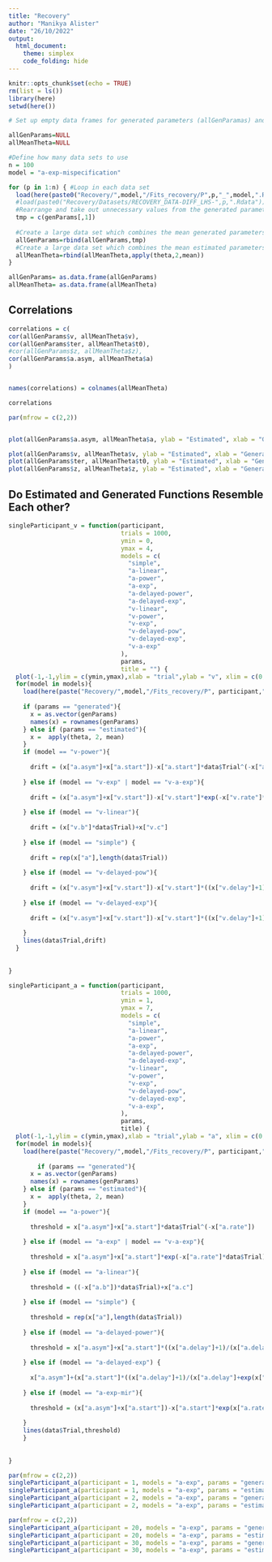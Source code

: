 ```yaml
---
title: "Recovery"
author: "Manikya Alister"
date: "26/10/2022"
output: 
  html_document:
    theme: simplex
    code_folding: hide
---
```


```r
knitr::opts_chunk$set(echo = TRUE)
rm(list = ls())
library(here)
setwd(here())
```


```r
# Set up empty data frames for generated parameters (allGenParamas) and estimated parameters (allMeanTheta)

allGenParams=NULL
allMeanTheta=NULL

#Define how many data sets to use
n = 100
model = "a-exp-mispecification"

for (p in 1:n) { #Loop in each data set
  load(here(paste0("Recovery/",model,"/Fits_recovery/P",p,"_",model,".Rdata")))
  #load(paste0("Recovery/Datasets/RECOVERY_DATA-DIFF_LHS-",p,".Rdata"))
  #Rearrange and take out unnecessary values from the generated parameters 
  tmp = c(genParams[,1])
  
  #Create a large data set which combines the mean generated parameters from all data sets
  allGenParams=rbind(allGenParams,tmp)
  #Create a large data set which combines the mean estimated parameters from all data sets
  allMeanTheta=rbind(allMeanTheta,apply(theta,2,mean))
}

allGenParams= as.data.frame(allGenParams)
allMeanTheta= as.data.frame(allMeanTheta)

```

## Correlations

```r
correlations = c(
cor(allGenParams$v, allMeanTheta$v),
cor(allGenParams$ter, allMeanTheta$t0),
#cor(allGenParams$z, allMeanTheta$z),  
cor(allGenParams$a.asym, allMeanTheta$a)
)


names(correlations) = colnames(allMeanTheta)

correlations
```

```r
par(mfrow = c(2,2))


plot(allGenParams$a.asym, allMeanTheta$a, ylab = "Estimated", xlab = "Generated", main = "a.asym generated, a estimated")

plot(allGenParams$v, allMeanTheta$v, ylab = "Estimated", xlab = "Generated", main = "a")
plot(allGenParams$ter, allMeanTheta$t0, ylab = "Estimated", xlab = "Generated", main = "t0")
plot(allGenParams$z, allMeanTheta$z, ylab = "Estimated", xlab = "Generated", main = "z")

```


## Do Estimated and Generated Functions Resemble Each other? 

```r
singleParticipant_v = function(participant,
                               trials = 1000,
                               ymin = 0,
                               ymax = 4,
                               models = c(
                                 "simple",
                                 "a-linear",
                                 "a-power",
                                 "a-exp",
                                 "a-delayed-power",
                                 "a-delayed-exp",
                                 "v-linear",
                                 "v-power",
                                 "v-exp",
                                 "v-delayed-pow",
                                 "v-delayed-exp",
                                 "v-a-exp"
                               ),
                               params,
                               title = "") {
  plot(-1,-1,ylim = c(ymin,ymax),xlab = "trial",ylab = "v", xlim = c(0,trials), main = title)
  for(model in models){
    load(here(paste("Recovery/",model,"/Fits_recovery/P", participant,"_",model,".Rdata", sep = "")))
    
    if (params == "generated"){
      x = as.vector(genParams)
      names(x) = rownames(genParams)
    } else if (params == "estimated"){
      x =  apply(theta, 2, mean)
    }
    if (model == "v-power"){
      
      drift = (x["a.asym"]+x["a.start"])-x["a.start"]*data$Trial^(-x["a.rate"])
      
    } else if (model == "v-exp" | model == "v-a-exp"){
      
      drift = (x["a.asym"]+x["v.start"])-x["v.start"]*exp(-x["v.rate"]*data$Trial)
      
    } else if (model == "v-linear"){
      
      drift = (x["v.b"]*data$Trial)+x["v.c"] 
      
    } else if (model == "simple") {
      
      drift = rep(x["a"],length(data$Trial))
      
    } else if (model == "v-delayed-pow"){
      
      drift = (x["v.asym"]+x["v.start"])-x["v.start"]*((x["v.delay"]+1)/(x["v.delay"]+data$Trial^(x["v.rate"])))
      
    } else if (model == "v-delayed-exp"){
      
      drift = (x["v.asym"]+x["v.start"])-x["v.start"]*((x["v.delay"]+1)/(x["v.delay"]+exp(x["v.rate"]*data$Trial)))
      
    }
    lines(data$Trial,drift)
  }
  
  
}
```

```r
singleParticipant_a = function(participant,
                               trials = 1000,
                               ymin = 1,
                               ymax = 7,
                               models = c(
                                 "simple",
                                 "a-linear",
                                 "a-power",
                                 "a-exp",
                                 "a-delayed-power",
                                 "a-delayed-exp",
                                 "v-linear",
                                 "v-power",
                                 "v-exp",
                                 "v-delayed-pow",
                                 "v-delayed-exp",
                                 "v-a-exp",
                               ),
                               params,
                               title) {
  plot(-1,-1,ylim = c(ymin,ymax),xlab = "trial",ylab = "a", xlim = c(0,trials), main = paste0(participant))
  for(model in models){
    load(here(paste("Recovery/",model,"/Fits_recovery/P", participant,"_",model,".Rdata", sep = "")))
    
        if (params == "generated"){
      x = as.vector(genParams)
      names(x) = rownames(genParams)
    } else if (params == "estimated"){
      x =  apply(theta, 2, mean)
    }
    if (model == "a-power"){
      
      threshold = x["a.asym"]+x["a.start"]*data$Trial^(-x["a.rate"])
      
    } else if (model == "a-exp" | model == "v-a-exp"){
      
      threshold = x["a.asym"]+x["a.start"]*exp(-x["a.rate"]*data$Trial)
      
    } else if (model == "a-linear"){
      
      threshold = ((-x["a.b"])*data$Trial)+x["a.c"]
      
    } else if (model == "simple") {
      
      threshold = rep(x["a"],length(data$Trial))
      
    } else if (model == "a-delayed-power"){
      
      threshold = x["a.asym"]+x["a.start"]*((x["a.delay"]+1)/(x["a.delay"]+data$Trial^(x["a.rate"])))
      
    } else if (model == "a-delayed-exp") {
      
      x["a.asym"]+(x["a.start"]*((x["a.delay"]+1)/(x["a.delay"]+exp(x["a.rate"]*data$Trial))))
      
    } else if (model == "a-exp-mir"){
      
      threshold = (x["a.asym"]+x["a.start"])-x["a.start"]*exp(x["a.rate"]*data$Trial)
      
    } 
    lines(data$Trial,threshold)
    }
  
  
}
```



```r
par(mfrow = c(2,2))
singleParticipant_a(participant = 1, models = "a-exp", params = "generated", title = "Generated", ymin = 0, ymax = 3)
singleParticipant_a(participant = 1, models = "a-exp", params = "estimated", title = "Estimated", ymin = 0, ymax = 3)
singleParticipant_a(participant = 2, models = "a-exp", params = "generated", ymin = 0, ymax = 3)
singleParticipant_a(participant = 2, models = "a-exp", params = "estimated", ymin = 0, ymax = 3)

```

```r
par(mfrow = c(2,2))
singleParticipant_a(participant = 20, models = "a-exp", params = "generated", ymin = 0, ymax = 3)
singleParticipant_a(participant = 20, models = "a-exp", params = "estimated", ymin = 0, ymax = 3)
singleParticipant_a(participant = 30, models = "a-exp", params = "generated", ymin = 0, ymax = 3)
singleParticipant_a(participant = 30, models = "a-exp", params = "estimated", ymin = 0, ymax = 3)
```

